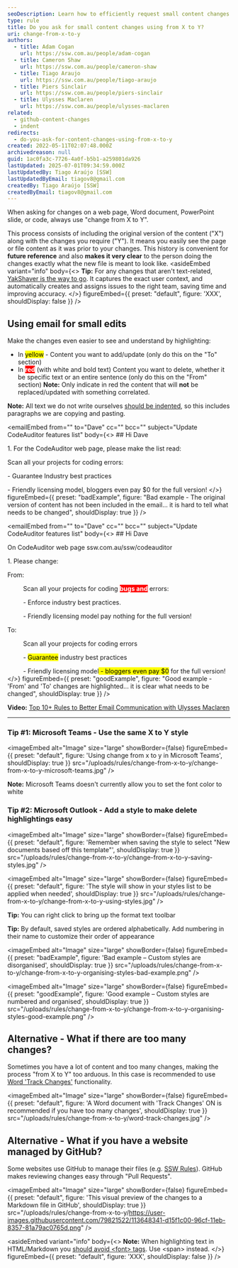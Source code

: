 ```yaml
---
seoDescription: Learn how to efficiently request small content changes by using the "Change from X to Y" method for clear and effective communication.
type: rule
title: Do you ask for small content changes using from X to Y?
uri: change-from-x-to-y
authors:
  - title: Adam Cogan
    url: https://ssw.com.au/people/adam-cogan
  - title: Cameron Shaw
    url: https://ssw.com.au/people/cameron-shaw
  - title: Tiago Araujo
    url: https://ssw.com.au/people/tiago-araujo
  - title: Piers Sinclair
    url: https://ssw.com.au/people/piers-sinclair
  - title: Ulysses Maclaren
    url: https://ssw.com.au/people/ulysses-maclaren
related:
  - github-content-changes
  - indent
redirects:
  - do-you-ask-for-content-changes-using-from-x-to-y
created: 2022-05-11T02:07:48.000Z
archivedreason: null
guid: 1ac0fa3c-7726-4a0f-b5b1-a259801da926
lastUpdated: 2025-07-01T09:34:59.000Z
lastUpdatedBy: Tiago Araújo [SSW]
lastUpdatedByEmail: tiagov8@gmail.com
createdBy: Tiago Araújo [SSW]
createdByEmail: tiagov8@gmail.com
---
```


When asking for changes on a web page, Word document, PowerPoint slide, or code, always use "change from X to Y".

This process consists of including the original version of the content ("X") along with the changes you require ("Y"). It means you easily see the page or file content as it was prior to your changes. This history is convenient for **future reference** and also **makes it very clear** to the person doing the changes exactly what the new file is meant to look like.
<asideEmbed
  variant="info"
  body={<>
    **Tip:** For any changes that aren't text-related, [YakShaver is the way to go](https://yakshaver.ai/). It captures the exact user context, and automatically creates and assigns issues to the right team, saving time and improving accuracy.
  </>}
  figureEmbed={{
    preset: "default",
    figure: 'XXX',
    shouldDisplay: false
  }}
/>

<youtubeEmbed url="https://www.youtube.com/embed/zP5xdELqlBY" description="Video: Best way to ask for content changes | Ulysses Maclaren | SSW Rules (5 min)" />

## Using email for small edits

Make the changes even easier to see and understand by highlighting:

* In <mark>yellow</mark> - Content you want to add/update (only do this on the "To" section)
* In <span style="background-color:#ff0000;color:#fff;font-weight:bolder;">red</span> (with white and bold text) Content you want to delete, whether it be specific text or an entire sentence (only do this on the "From" section)
  **Note:** Only indicate in red the content that will **not** be replaced/updated with something correlated.

**Note:** All text we do not write ourselves [should be indented](/do-you-use-indentation-for-readability), so this includes paragraphs we are copying and pasting.

<emailEmbed
  from=""
  to="Dave"
  cc=""
  bcc=""
  subject="Update CodeAuditor features list"
  body={<>
    ## Hi Dave

1\. For the CodeAuditor web page, please make the list read:

Scan all your projects for coding errors:

\- Guarantee Industry best practices

\- Friendly licensing model, bloggers even pay $0 for the full version!
  </>}
  figureEmbed={{
    preset: "badExample",
    figure: "Bad example - The original version of content has not been included in the email... it is hard to tell what needs to be changed",
    shouldDisplay: true
  }}
/>

<emailEmbed
  from=""
  to="Dave"
  cc=""
  bcc=""
  subject="Update CodeAuditor features list"
  body={<>
    ## Hi Dave

On CodeAuditor web page ssw.com.au/ssw/codeauditor

1\. Please change:

From:

&nbsp;&nbsp;&nbsp;&nbsp;&nbsp;&nbsp;&nbsp;&nbsp; Scan all your projects for coding <span style="background-color:#ff0000;color:#fff;font-weight:bolder;">bugs and</span> errors:

&nbsp;&nbsp;&nbsp;&nbsp;&nbsp;&nbsp;&nbsp;&nbsp; - Enforce industry best practices.

&nbsp;&nbsp;&nbsp;&nbsp;&nbsp;&nbsp;&nbsp;&nbsp; - Friendly licensing model pay nothing for the full version!

To:

&nbsp;&nbsp;&nbsp;&nbsp;&nbsp;&nbsp;&nbsp;&nbsp; Scan all your projects for coding errors

&nbsp;&nbsp;&nbsp;&nbsp;&nbsp;&nbsp;&nbsp;&nbsp; - <mark>Guarantee</mark> industry best practices

&nbsp;&nbsp;&nbsp;&nbsp;&nbsp;&nbsp;&nbsp;&nbsp; - Friendly licensing model<mark> - bloggers even pay $0</mark> for the full version!
  </>}
  figureEmbed={{
    preset: "goodExample",
    figure: "Good example - 'From' and 'To' changes are highlighted... it is clear what needs to be changed",
    shouldDisplay: true
  }}
/>

**Video:** [Top 10+ Rules to Better Email Communication with Ulysses Maclaren](https://www.youtube.com/watch?v=LAqRokqq4jI)

- - -

### Tip #1: Microsoft Teams - Use the same X to Y style


<imageEmbed
  alt="Image"
  size="large"
  showBorder={false}
  figureEmbed={{
    preset: "default",
    figure: 'Using change from x to y in Microsoft Teams',
    shouldDisplay: true
  }}
  src="/uploads/rules/change-from-x-to-y/change-from-x-to-y-microsoft-teams.jpg"
/>

**Note:** Microsoft Teams doesn't currently allow you to set the font color to white

### Tip #2: Microsoft Outlook - Add a style to make delete highlightings easy


<imageEmbed
  alt="Image"
  size="large"
  showBorder={false}
  figureEmbed={{
    preset: "default",
    figure: 'Remember when saving the style to select "New documents based off this template"',
    shouldDisplay: true
  }}
  src="/uploads/rules/change-from-x-to-y/change-from-x-to-y-saving-styles.jpg"
/>


<imageEmbed
  alt="Image"
  size="large"
  showBorder={false}
  figureEmbed={{
    preset: "default",
    figure: 'The style will show in your styles list to be applied when needed',
    shouldDisplay: true
  }}
  src="/uploads/rules/change-from-x-to-y/change-from-x-to-y-using-styles.jpg"
/>

**Tip:** You can right click to bring up the format text toolbar

**Tip:** By default, saved styles are ordered alphabetically. Add numbering in their name to customize their order of appearance

<imageEmbed
  alt="Image"
  size="large"
  showBorder={false}
  figureEmbed={{
    preset: "badExample",
    figure: 'Bad example – Custom styles are disorganised',
    shouldDisplay: true
  }}
  src="/uploads/rules/change-from-x-to-y/change-from-x-to-y-organising-styles-bad-example.png"
/>

<imageEmbed
  alt="Image"
  size="large"
  showBorder={false}
  figureEmbed={{
    preset: "goodExample",
    figure: 'Good example – Custom styles are numbered and organised',
    shouldDisplay: true
  }}
  src="/uploads/rules/change-from-x-to-y/change-from-x-to-y-organising-styles-good-example.png"
/>

## Alternative - What if there are too many changes?

Sometimes you have a lot of content and too many changes, making the process "from X to Y" too arduous. In this case is recommended to use [Word 'Track Changes'](https://support.microsoft.com/en-gb/office/track-changes-in-word-197ba630-0f5f-4a8e-9a77-3712475e806a?ui=en-us&rs=en-gb&ad=gb) functionality.


<imageEmbed
  alt="Image"
  size="large"
  showBorder={false}
  figureEmbed={{
    preset: "default",
    figure: 'A Word document with \'Track Changes\' ON is recommended if you have too many changes',
    shouldDisplay: true
  }}
  src="/uploads/rules/change-from-x-to-y/word-track-changes.jpg"
/>

## Alternative - What if you have a website managed by GitHub?

Some websites use GitHub to manage their files (e.g. [SSW Rules](https://github.com/SSWConsulting/SSW.Rules.Content)). GitHub makes reviewing changes easy through "Pull Requests".


<imageEmbed
  alt="Image"
  size="large"
  showBorder={false}
  figureEmbed={{
    preset: "default",
    figure: 'This visual preview of the changes to a Markdown file in GitHub',
    shouldDisplay: true
  }}
  src="/uploads/rules/change-from-x-to-y/https://user-images.githubusercontent.com/79821522/113648341-d15f1c00-96cf-11eb-8357-81a79ac0765d.png"
/>

<asideEmbed
  variant="info"
  body={<>
    **Note:** When highlighting text in HTML/Markdown you [should avoid &lt;font&gt; tags](/do-you-know-font-tags-are-no-longer-used). Use &lt;span&gt; instead.
  </>}
  figureEmbed={{
    preset: "default",
    figure: 'XXX',
    shouldDisplay: false
  }}
/>
